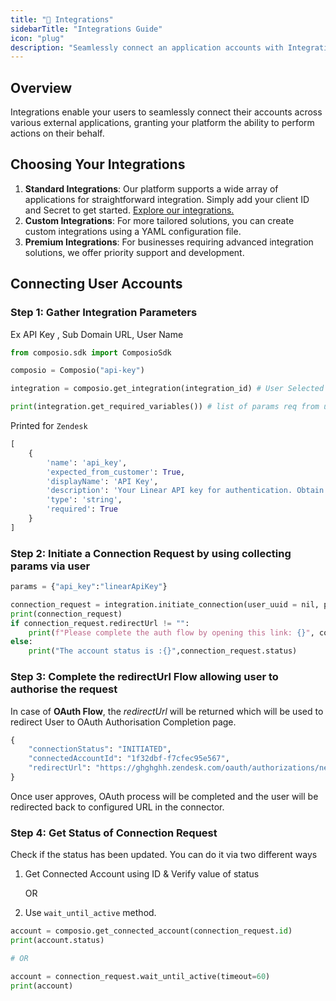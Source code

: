 ```yaml
---
title: "🔗 Integrations"
sidebarTitle: "Integrations Guide"
icon: "plug"
description: "Seamlessly connect an application accounts with Integrations 🌐"
---
```


## **Overview**

Integrations enable your users to seamlessly connect their accounts across various external applications, granting your platform the ability to perform actions on their behalf.

## **Choosing Your Integrations**

1. **Standard Integrations**: Our platform supports a wide array of applications for straightforward integration. Simply add your client ID and Secret to get started. [Explore our integrations.](https://www.notion.so/Introduction-27b3883644704d55812a8da65b405f32?pvs=21)
2. **Custom Integrations**: For more tailored solutions, you can create custom integrations using a YAML configuration file.
3. **Premium Integrations**: For businesses requiring advanced integration solutions, we offer priority support and development.

## **Connecting User Accounts**

### Step 1: Gather Integration Parameters

Ex API Key , Sub Domain URL, User Name

```python
from composio.sdk import ComposioSdk

composio = Composio("api-key")

integration = composio.get_integration(integration_id) # User Selected Id

print(integration.get_required_variables()) # list of params req from user
```

Printed for `Zendesk`

```python
[
    {
        'name': 'api_key',
        'expected_from_customer': True,
        'displayName': 'API Key',
        'description': 'Your Linear API key for authentication. Obtain it from your Linear settings.',
        'type': 'string',
        'required': True
    }
]
```

### Step 2: Initiate a Connection Request by using collecting params via user

```python
params = {"api_key":"linearApiKey"}

connection_request = integration.initiate_connection(user_uuid = nil, params=params)
print(connection_request)
if connection_request.redirectUrl != "":
	print(f"Please complete the auth flow by opening this link: {}", connection_request.redirectUrl)
else:
	print("The account status is :{}",connection_request.status)
```

### Step 3: Complete the redirectUrl Flow allowing user to authorise the request

In case of **OAuth Flow**, the _redirectUrl_ will be returned which will be used to redirect User to OAuth Authorisation Completion page.

```python
{
    "connectionStatus": "INITIATED",
    "connectedAccountId": "1f32dbf-f7cfec95e567",
    "redirectUrl": "https://ghghghh.zendesk.com/oauth/authorizations/new?client_id=test_aa&redirect_uri=https%3A%2F%2Fbackend.composio.dev%2Fapi%2Fv1%2Fauth"
}
```

Once user approves, OAuth process will be completed and the user will be redirected back to configured URL in the connector.

### **Step 4: Get Status of Connection Request**

Check if the status has been updated. You can do it via two different ways

1. Get Connected Account using ID & Verify value of status

   OR

2. Use `wait_until_active` method.

```python
account = composio.get_connected_account(connection_request.id)
print(account.status)

# OR

account = connection_request.wait_until_active(timeout=60)
print(account)
```
